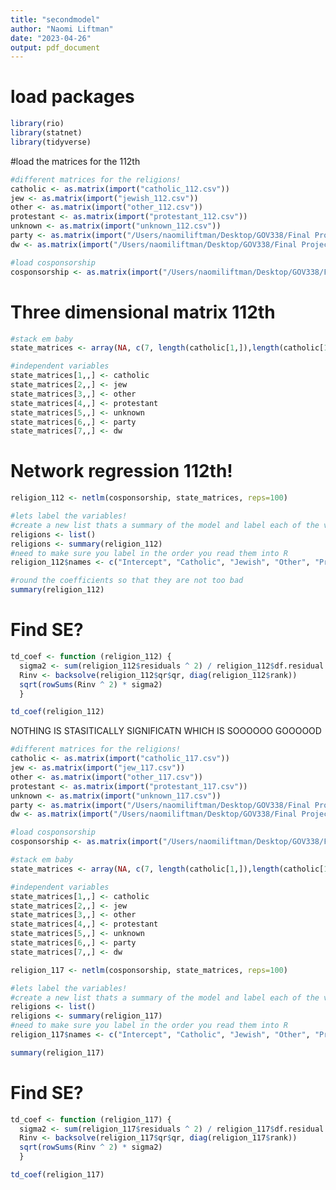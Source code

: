 ```yaml
---
title: "secondmodel"
author: "Naomi Liftman"
date: "2023-04-26"
output: pdf_document
---
```

# load packages
```r
library(rio)
library(statnet)
library(tidyverse)
```

#load the matrices for the 112th
```r
#different matrices for the religions!
catholic <- as.matrix(import("catholic_112.csv"))
jew <- as.matrix(import("jewish_112.csv"))
other <- as.matrix(import("other_112.csv"))
protestant <- as.matrix(import("protestant_112.csv"))
unknown <- as.matrix(import("unknown_112.csv"))
party <- as.matrix(import("/Users/naomiliftman/Desktop/GOV338/Final Project/Final Datasets/first models/matrix_party_112.csv"))
dw <- as.matrix(import("/Users/naomiliftman/Desktop/GOV338/Final Project/Final Datasets/first models/matrix_DW_112.csv"))

#load cosponsorship
cosponsorship <- as.matrix(import("/Users/naomiliftman/Desktop/GOV338/Final Project/Final Datasets/first models/weighted_112.csv")) 
```

# Three dimensional matrix 112th
```r
#stack em baby
state_matrices <- array(NA, c(7, length(catholic[1,]),length(catholic[1,]))) 

#independent variables
state_matrices[1,,] <- catholic
state_matrices[2,,] <- jew
state_matrices[3,,] <- other
state_matrices[4,,] <- protestant
state_matrices[5,,] <- unknown
state_matrices[6,,] <- party
state_matrices[7,,] <- dw
```

# Network regression 112th! 
```r
religion_112 <- netlm(cosponsorship, state_matrices, reps=100)

#lets label the variables! 
#create a new list thats a summary of the model and label each of the variables
religions <- list()
religions <- summary(religion_112)
#need to make sure you label in the order you read them into R
religion_112$names <- c("Intercept", "Catholic", "Jewish", "Other", "Protestant", "Unknown", "Party", "Ideology")

#round the coefficients so that they are not too bad 
summary(religion_112)
```



# Find SE?
```r
td_coef <- function (religion_112) {
  sigma2 <- sum(religion_112$residuals ^ 2) / religion_112$df.residual
  Rinv <- backsolve(religion_112$qr$qr, diag(religion_112$rank))
  sqrt(rowSums(Rinv ^ 2) * sigma2)
  }

td_coef(religion_112)
```





NOTHING IS STASITICALLY SIGNIFICATN WHICH IS SOOOOOO GOOOOOD

```r
#different matrices for the religions!
catholic <- as.matrix(import("catholic_117.csv"))
jew <- as.matrix(import("jew_117.csv"))
other <- as.matrix(import("other_117.csv"))
protestant <- as.matrix(import("protestant_117.csv"))
unknown <- as.matrix(import("unknown_117.csv"))
party <- as.matrix(import("/Users/naomiliftman/Desktop/GOV338/Final Project/Final Datasets/first models/matrix_party_117.csv"))
dw <- as.matrix(import("/Users/naomiliftman/Desktop/GOV338/Final Project/Final Datasets/first models/matrix_DW_117.csv"))

#load cosponsorship
cosponsorship <- as.matrix(import("/Users/naomiliftman/Desktop/GOV338/Final Project/Final Datasets/first models/adjacency_cospons_117_hopefully_fixing.csv"))

#stack em baby
state_matrices <- array(NA, c(7, length(catholic[1,]),length(catholic[1,]))) 

#independent variables
state_matrices[1,,] <- catholic
state_matrices[2,,] <- jew
state_matrices[3,,] <- other
state_matrices[4,,] <- protestant
state_matrices[5,,] <- unknown
state_matrices[6,,] <- party
state_matrices[7,,] <- dw

religion_117 <- netlm(cosponsorship, state_matrices, reps=100)

#lets label the variables! 
#create a new list thats a summary of the model and label each of the variables
religions <- list()
religions <- summary(religion_117)
#need to make sure you label in the order you read them into R
religion_117$names <- c("Intercept", "Catholic", "Jewish", "Other", "Protestant", "Unknown", "Party", "Ideology")

summary(religion_117)
```

# Find SE?
```r
td_coef <- function (religion_117) {
  sigma2 <- sum(religion_117$residuals ^ 2) / religion_117$df.residual
  Rinv <- backsolve(religion_117$qr$qr, diag(religion_117$rank))
  sqrt(rowSums(Rinv ^ 2) * sigma2)
  }

td_coef(religion_117)
```


